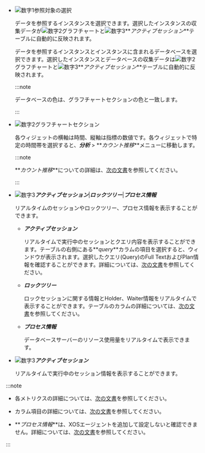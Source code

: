 - ![数字1](/img/number-01.png)参照対象の選択

  <InDoc product='mysql,mysql-v1,redis,cubrid'>

  データを参照するインスタンスを選択できます。選択したインスタンスの収集データが![数字2](/img/number-02.png)グラフチャートと![数字3](/img/number-03.png)**_アクティブセッション_**テーブルに自動的に反映されます。

  </InDoc>

  <InDoc product='postgresql,postgresql-v1,oracle'>

  データを参照するインスタンスとインスタンスに含まれるデータベースを選択できます。選択したインスタンスとデータベースの収集データは![数字2](/img/number-02.png)グラフチャートと![数字3](/img/number-03.png)**_アクティブセッション_**テーブルに自動的に反映されます。

  :::note

  データベースの色は、グラフチャートセクションの色と一致します。

  :::

  </InDoc>

- ![数字2](/img/number-02.png)グラフチャートセクション

  各ウィジェットの横軸は時間、縦軸は指標の数値です。各ウィジェットで特定の時間帯を選択すると、**_分析_** > **_カウント推移_**メニューに移動します。

  :::note

  **_カウント推移_**についての詳細は、[次の文書](analysis-count-trend)を参照してください。

  :::

<Xclude product='redis'>

- ![数字3](/img/number-03.png)**_アクティブセッション_**|**_ロックツリー_**|**_プロセス情報_**

  リアルタイムのセッションやロックツリー、プロセス情報を表示することができます。

  - **_アクティブセッション_**

    リアルタイムで実行中のセッションとクエリ内容を表示することができます。テーブルの右側にある**_query_**カラムの項目を選択すると、<Cmdname sid="TTL06224" className="uitext" />ウィンドウが表示されます。選択したクエリ(Query)のFull TextおよびPlan情報を確認することができます。詳細については、[次の文書](#query-details)を参照してください。

  - **_ロックツリー_**

    ロックセッションに関する情報とHolder、Waiter情報をリアルタイムで表示することができます。テーブルのカラムの詳細については、[次の文書](#column-info)を参照してください。

  - **_プロセス情報_**

    データベースサーバーのリソース使用量をリアルタイムで表示できます。

</Xclude>

<InDoc product='redis'>

- ![数字3](/img/number-03.png)**_アクティブセッション_**

  リアルタイムで実行中のセッション情報を表示することができます。

</InDoc>

:::note

- 各メトリクスの詳細については、[次の文書](metrics-data-list)を参照してください。 

- カラム項目の詳細については、[次の文書](#column-info)を参照してください。

- **_プロセス情報_**は、XOSエージェントを追加して設定しないと確認できません。詳細については、[次の文書](agent-xos-settings)を参照してください。

:::
